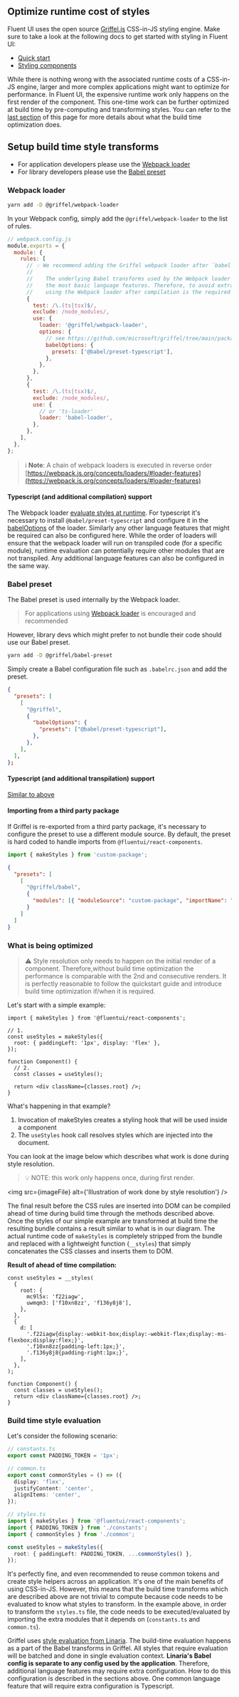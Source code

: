 
<Meta title="Concepts/Developer/Build time styles" />

## Optimize runtime cost of styles

Fluent UI uses the open source [Griffel.js](https://griffel.js.org/) CSS-in-JS styling engine.
Make sure to take a look at the following docs to get started with styling in Fluent UI:

- [Quick start](?path=/docs/concepts-developer-quick-start--docs)
- [Styling components](?path=/story/concepts-developer-styling-components--docs)

While there is nothing wrong with the associated runtime costs of a CSS-in-JS engine, larger and more complex
applications might want to optimize for performance. In Fluent UI, the expensive runtime work only
happens on the first render of the component. This one-time work can be further optimized at build time by
pre-computing and transforming styles. You can refer to the [last section](#what-is-being-optimized) of this page for more details
about what the build time optimization does.

## Setup build time style transforms

- For application developers please use the [Webpack loader](#webpack)
- For library developers please use the [Babel preset](#babel)

### Webpack loader

```sh
yarn add -D @griffel/webpack-loader
```

In your Webpack config, simply add the `@griffel/webpack-loader` to the list of rules.

```js
// webpack.config.js
module.exports = {
  module: {
    rules: [
      // 💡 We recommend adding the Griffel webpack loader after `babel-loader`, `ts-loader`, etc.
      //
      //    The underlying Babel transforms used by the Webpack loader are configured by default to use
      //    the most basic language features. Therefore, to avoid extra configuration or parsing errors,
      //    using the Webpack loader after compilation is the required approach.
      {
        test: /\.(ts|tsx)$/,
        exclude: /node_modules/,
        use: {
          loader: '@griffel/webpack-loader',
          options: {
            // see https://github.com/microsoft/griffel/tree/main/packages/webpack-loader#configuring-babel-settings
            babelOptions: {
              presets: ['@babel/preset-typescript'],
            },
          },
        },
      },
      {
        test: /\.(ts|tsx)$/,
        exclude: /node_modules/,
        use: {
          // or 'ts-loader'
          loader: 'babel-loader',
        },
      },
    ],
  },
};
```

> ℹ️ **Note**: A chain of webpack loaders is executed in reverse order
> [https://webpack.js.org/concepts/loaders/#loader-features](https://webpack.js.org/concepts/loaders/#loader-features)

#### Typescript (and additional compilation) support

The Webpack loader [evaluate styles at runtime](#build-time-style-evaluation). For typescript
it's necessary to install `@babel/preset-typescript` and configure it in the [babelOptions](https://github.com/microsoft/griffel/tree/main/packages/webpack-loader#configuring-babel-settings) of the loader. Similarly
any other language features that might be required can also be configured here. While the order of loaders will
ensure that the webpack loader will run on transpiled code (for a specific module), runtime evaluation can potentially require other
modules that are not transpiled. Any additional language features can also be configured in the same way.

### Babel preset

The Babel preset is used internally by the Webpack loader.

> For applications using [Webpack loader](#webpack-loader) is encouraged and recommended

However, library devs which might prefer to not bundle their code should use our Babel preset.

```sh
yarn add -D @griffel/babel-preset
```

Simply create a Babel configuration file such as `.babelrc.json` and add the preset.

```json
{
  "presets": [
    [
      "@griffel",
      {
        "babelOptions": {
          "presets": ["@babel/preset-typescript"],
        },
      },
    ],
  ],
};
```

#### Typescript (and additional transpilation) support

[Similar to above](#typescript-and-additional-transpilation-support)

#### Importing from a third party package

If Griffel is re-exported from a third party package, it's necessary to configure the preset to use a different
module source. By default, the preset is hard coded to handle imports from `@fluentui/react-components`.

```js
import { makeStyles } from 'custom-package';
```

```json
{
  "presets": [
    [
      "@griffel/babel",
      {
        "modules": [{ "moduleSource": "custom-package", "importName": "makeStyles" }]
      }
    ]
  ]
}
```

### What is being optimized

> ⚠️ Style resolution only needs to happen on the initial render of a component. Therefore,without build time
> optimization the performance is comparable with the 2nd and consecutive renders. It is perfectly reasonable to follow the
> quickstart guide and introduce build time optimization if/when it is required.

Let's start with a simple example:

```tsx
import { makeStyles } from '@fluentui/react-components';

// 1.
const useStyles = makeStyles({
  root: { paddingLeft: '1px', display: 'flex' },
});

function Component() {
  // 2.
  const classes = useStyles();

  return <div className={classes.root} />;
}
```

What's happening in that example?

1. Invocation of makeStyles creates a styling hook that will be used inside a component
2. The `useStyles` hook call resolves styles which are injected into the document.

You can look at the image below which describes what work is done during style resolution.

> 💡 NOTE: this work only happens once, during first render.

<img src={imageFile} alt={'Illustration of work done by style resolution'} />

The final result before the CSS rules are inserted into DOM can be compiled ahead of time during build time through
the methods described above. Once the styles of our simple example are transformed at build time the resulting bundle contains
a result similar to what is in our diagram. The actual runtime code of `makeStyles` is completely stripped from the
bundle and replaced with a lightweight function (`__styles`) that simply concatenates the CSS classes and inserts them to
DOM.

**Result of ahead of time compilation:**

```tsx
const useStyles = __styles(
  {
    root: {
      mc9l5x: 'f22iagw',
      uwmqm3: ['f10xn8zz', 'f136y8j8'],
    },
  },
  {
    d: [
      '.f22iagw{display:-webkit-box;display:-webkit-flex;display:-ms-flexbox;display:flex;}',
      '.f10xn8zz{padding-left:1px;}',
      '.f136y8j8{padding-right:1px;}',
    ],
  },
);

function Component() {
  const classes = useStyles();
  return <div className={classes.root} />;
}
```

### Build time style evaluation

Let's consider the following scenario:

```ts
// constants.ts
export const PADDING_TOKEN = '1px';

// common.ts
export const commonStyles = () => ({
  display: 'flex',
  justifyContent: 'center',
  alignItems: 'center',
});

// styles.ts
import { makeStyles } from '@fluentui/react-components';
import { PADDING_TOKEN } from './constants';
import { commonStyles } from './common';

const useStyles = makeStyles({
  root: { paddingLeft: PADDING_TOKEN, ...commonStyles() },
});
```

It's perfectly fine, and even recommended to reuse common tokens and create style helpers across an application. It's
one of the main benefits of using CSS-in-JS. However, this means that the build time transforms which are described
above are not trivial to compute because code needs to be evaluated to know what styles to transform. In the example
above, in order to transform the `styles.ts` file, the code needs to be executed/evaluated by importing the extra
modules that it depends on (`constants.ts` and `common.ts`).

Griffel uses
[style evaluation from Linaria](https://github.com/callstack/linaria).
The build-time evaluation happens as a part of the Babel transforms in Griffel. All styles that require evaluation will be
batched and done in single evaluation context. **Linaria's Babel config is separate to any config used by the application**.
Therefore, additional language features
may require extra configuration. How to do this configuration is described in the sections above. One common
language feature that will require extra configuration is Typescript.
